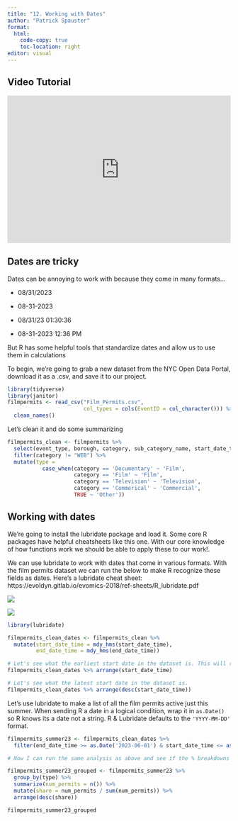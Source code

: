 ```yaml
---
title: "12. Working with Dates"
author: "Patrick Spauster"
format:
  html:
    code-copy: true
    toc-location: right
editor: visual
---
```


## Video Tutorial

```{=html}
<div style="max-width:608px"><div style="position:relative;padding-bottom:66.118421052632%"><iframe id="kaltura_player" src="https://cdnapisec.kaltura.com/p/1674401/sp/167440100/embedIframeJs/uiconf_id/23435151/partner_id/1674401?iframeembed=true&playerId=kaltura_player&entry_id=1_0c9gmqct&flashvars[streamerType]=auto&amp;flashvars[localizationCode]=en&amp;flashvars[sideBarContainer.plugin]=true&amp;flashvars[sideBarContainer.position]=left&amp;flashvars[sideBarContainer.clickToClose]=true&amp;flashvars[chapters.plugin]=true&amp;flashvars[chapters.layout]=vertical&amp;flashvars[chapters.thumbnailRotator]=false&amp;flashvars[streamSelector.plugin]=true&amp;flashvars[EmbedPlayer.SpinnerTarget]=videoHolder&amp;flashvars[dualScreen.plugin]=true&amp;flashvars[LeadWithHLSOnFlash]=true&amp;flashvars[Kaltura.addCrossoriginToIframe]=true&amp;&wid=1_9o78atzo" width="608" height="402" allowfullscreen webkitallowfullscreen mozAllowFullScreen allow="autoplay *; fullscreen *; encrypted-media *" sandbox="allow-downloads allow-forms allow-same-origin allow-scripts allow-top-navigation allow-pointer-lock allow-popups allow-modals allow-orientation-lock allow-popups-to-escape-sandbox allow-presentation allow-top-navigation-by-user-activation" frameborder="0" title="8. group by summarize" style="position:absolute;top:0;left:0;width:100%;height:100%"></iframe></div></div>
```
## Dates are tricky

Dates can be annoying to work with because they come in many formats...

-   08/31/2023

-   08-31-2023

-   08/31/23 01:30:36

-   08-31-2023 12:36 PM

But R has some helpful tools that standardize dates and allow us to use them in calculations

To begin, we're going to grab a new dataset from the NYC Open Data Portal, download it as a .csv, and save it to our project.

```r
library(tidyverse)
library(janitor)
filmpermits <- read_csv("Film_Permits.csv", 
                        col_types = cols(EventID = col_character())) %>%
  clean_names()
```

Let's clean it and do some summarizing

```r
filmpermits_clean <- filmpermits %>% 
  select(event_type, borough, category, sub_category_name, start_date_time, end_date_time) %>%
  filter(category != "WEB") %>%
  mutate(type = 
           case_when(category == 'Documentary' ~ 'Film',
                     category == 'Film' ~ 'Film', 
                     category == 'Television' ~ 'Television',
                     category == 'Commerical' ~ 'Commercial',
                     TRUE ~ 'Other')) 

```

## Working with dates

We're going to install the lubridate package and load it. Some core R packages have helpful cheatsheets like this one. With our core knowledge of how functions work we should be able to apply these to our work!.

We can use lubridate to work with dates that come in various formats. With the film permits dataset we can run the below to make R recognize these fields as dates. Here's a lubridate cheat sheet: https://evoldyn.gitlab.io/evomics-2018/ref-sheets/R_lubridate.pdf

![](images/R_lubridate/R_lubridate-1.jpg)

![](images/R_lubridate/R_lubridate-2.jpg)

```r
library(lubridate)

filmpermits_clean_dates <- filmpermits_clean %>% 
  mutate(start_date_time = mdy_hms(start_date_time),
         end_date_time = mdy_hms(end_date_time))

# Let's see what the earliest start date in the dataset is. This will run in the console. 
filmpermits_clean_dates %>% arrange(start_date_time)

# Let's see what the latest start date in the dataset is. 
filmpermits_clean_dates %>% arrange(desc(start_date_time))
```

Let's use lubridate to make a list of all the film permits active just this summer. When sending R a date in a logical condition, wrap it in `as.Date()` so R knows its a date not a string. R & Lubridate defaults to the `'YYYY-MM-DD'` format.

```r

filmpermits_summer23 <- filmpermits_clean_dates %>%
  filter(end_date_time >= as.Date('2023-06-01') & start_date_time <= as.Date('2023-08-31'))

# Now I can run the same analysis as above and see if the % breakdowns are any different. 

filmpermits_summer23_grouped <- filmpermits_summer23 %>% 
  group_by(type) %>%
  summarize(num_permits = n()) %>%
  mutate(share = num_permits / sum(num_permits)) %>%
  arrange(desc(share))

filmpermits_summer23_grouped
```
